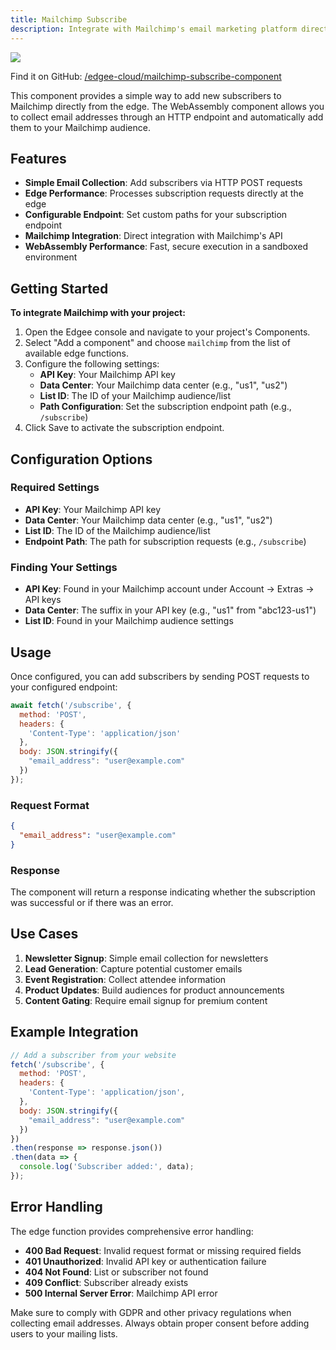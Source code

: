 ```yaml
---
title: Mailchimp Subscribe
description: Integrate with Mailchimp's email marketing platform directly from the edge, **powered by edge functions**.
---
```


<img src="/images/banners/mailchimp.png" className="rounded-lg" noZoom />


<EdgeeSdk />

Find it on GitHub: [<Icon icon="github" iconType="solid" /> /edgee-cloud/mailchimp-subscribe-component](https://github.com/edgee-cloud/mailchimp-subscribe-component)

This component provides a simple way to add new subscribers to Mailchimp directly from the edge. The WebAssembly component allows you to collect email addresses through an HTTP endpoint and automatically add them to your Mailchimp audience.

## Features

- **Simple Email Collection**: Add subscribers via HTTP POST requests
- **Edge Performance**: Processes subscription requests directly at the edge
- **Configurable Endpoint**: Set custom paths for your subscription endpoint
- **Mailchimp Integration**: Direct integration with Mailchimp's API
- **WebAssembly Performance**: Fast, secure execution in a sandboxed environment

## Getting Started

**To integrate Mailchimp with your project:**

1. Open the Edgee console and navigate to your project's Components.
2. Select "Add a component" and choose `mailchimp` from the list of available edge functions.
3. Configure the following settings:
   - **API Key**: Your Mailchimp API key
   - **Data Center**: Your Mailchimp data center (e.g., "us1", "us2")
   - **List ID**: The ID of your Mailchimp audience/list
   - **Path Configuration**: Set the subscription endpoint path (e.g., `/subscribe`)
4. Click Save to activate the subscription endpoint.

## Configuration Options

### Required Settings
- **API Key**: Your Mailchimp API key
- **Data Center**: Your Mailchimp data center (e.g., "us1", "us2")
- **List ID**: The ID of the Mailchimp audience/list
- **Endpoint Path**: The path for subscription requests (e.g., `/subscribe`)

### Finding Your Settings
- **API Key**: Found in your Mailchimp account under Account → Extras → API keys
- **Data Center**: The suffix in your API key (e.g., "us1" from "abc123-us1")
- **List ID**: Found in your Mailchimp audience settings

## Usage

Once configured, you can add subscribers by sending POST requests to your configured endpoint:

```javascript
await fetch('/subscribe', {
  method: 'POST',
  headers: {
    'Content-Type': 'application/json'
  },
  body: JSON.stringify({
    "email_address": "user@example.com"
  })
});
```

### Request Format
```json
{
  "email_address": "user@example.com"
}
```

### Response
The component will return a response indicating whether the subscription was successful or if there was an error.


## Use Cases

1. **Newsletter Signup**: Simple email collection for newsletters
2. **Lead Generation**: Capture potential customer emails
3. **Event Registration**: Collect attendee information
4. **Product Updates**: Build audiences for product announcements
5. **Content Gating**: Require email signup for premium content

## Example Integration

```javascript
// Add a subscriber from your website
fetch('/subscribe', {
  method: 'POST',
  headers: {
    'Content-Type': 'application/json',
  },
  body: JSON.stringify({
    "email_address": "user@example.com"
  })
})
.then(response => response.json())
.then(data => {
  console.log('Subscriber added:', data);
});
```

## Error Handling

The edge function provides comprehensive error handling:

- **400 Bad Request**: Invalid request format or missing required fields
- **401 Unauthorized**: Invalid API key or authentication failure
- **404 Not Found**: List or subscriber not found
- **409 Conflict**: Subscriber already exists
- **500 Internal Server Error**: Mailchimp API error

<Note>
  Make sure to comply with GDPR and other privacy regulations when collecting email addresses. 
  Always obtain proper consent before adding users to your mailing lists.
</Note>
